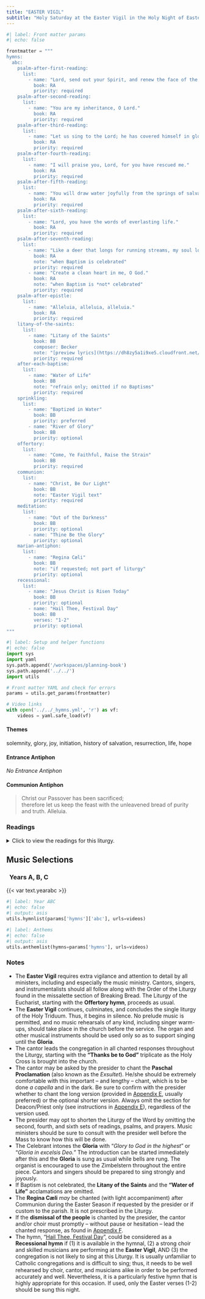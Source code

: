 ```yaml
---
title: "EASTER VIGIL"
subtitle: "Holy Saturday at the Easter Vigil in the Holy Night of Easter"
---
```


```python
#| label: Front matter params
#| echo: false

frontmatter = """
hymns:
  abc:
    psalm-after-first-reading:
      list:
        - name: "Lord, send out your Spirit, and renew the face of the earth."
          book: RA
          priority: required
    psalm-after-second-reading:
      list:
        - name: "You are my inheritance, O Lord."
          book: RA
          priority: required
    psalm-after-third-reading:
      list:
        - name: "Let us sing to the Lord; he has covered himself in glory."
          book: RA
          priority: required
    psalm-after-fourth-reading:
      list:
        - name: "I will praise you, Lord, for you have rescued me."
          book: RA
          priority: required
    psalm-after-fifth-reading:
      list:
        - name: "You will draw water joyfully from the springs of salvation."
          book: RA
          priority: required
    psalm-after-sixth-reading:
      list:
        - name: "Lord, you have the words of everlasting life."
          book: RA
          priority: required
    psalm-after-seventh-reading:
      list:
        - name: "Like a deer that longs for running streams, my soul longs for you, my God."
          book: RA
          note: "when Baptism is celebrated"
          priority: required
        - name: "Create a clean heart in me, O God."
          book: RA
          note: "when Baptism is *not* celebrated"
          priority: required
    psalm-after-epistle:
      list:
        - name: "Alleluia, alleluia, alleluia."
          book: RA
          priority: required
    litany-of-the-saints:
      list:
        - name: "Litany of the Saints"
          book: BB
          composer: Becker
          note: "[preview lyrics](https://dh8zy5a1i9xe5.cloudfront.net/shared/pdf/preview/30117884.pdf); omitted if no Baptisms"
          priority: required
    after-each-baptism:
      list:
        - name: "Water of Life"
          book: BB
          note: "refrain only; omitted if no Baptisms"
          priority: required
    sprinkling:
      list:
        - name: "Baptized in Water"
          book: BB
          priority: preferred
        - name: "River of Glory"
          book: BB
          priority: optional
    offertory:
      list:
        - name: "Come, Ye Faithful, Raise the Strain"
          book: BB
          priority: required
    communion:
      list:
        - name: "Christ, Be Our Light"
          book: BB
          note: "Easter Vigil text"
          priority: required
    meditation:
      list:
        - name: "Out of the Darkness"
          book: BB
          priority: optional
        - name: "Thine Be the Glory"
          priority: optional
    marian-antiphon:
      list:
        - name: "Regina Cæli"
          book: BB
          note: "if requested; not part of liturgy"
          priority: optional
    recessional:
      list:
        - name: "Jesus Christ is Risen Today"
          book: BB
          priority: optional
        - name: "Hail Thee, Festival Day"
          book: BB
          verses: "1-2"
          priority: optional
"""
```

```python
#| label: Setup and helper functions
#| echo: false
import sys
import yaml
sys.path.append('/workspaces/planning-book')
sys.path.append('../../')
import utils

# Front matter YAML and check for errors
params = utils.get_params(frontmatter)

# Video links
with open('../../_hymns.yml', 'r') as vf:
    videos = yaml.safe_load(vf)
```

:::  {.red}
#### **Themes**
:::

solemnity, glory, joy, initiation, history of salvation, resurrection, life, hope

:::  {.red}
#### **Entrance Antiphon**
:::

*No Entrance Antiphon* 

:::  {.red}
#### **Communion Antiphon**
:::

> Christ our Passover has been sacrificed;  
> therefore let us keep the feast with the unleavened bread of purity and truth. Alleluia.

:::: {.content-visible when-format="html"}
::: {.red}
### Readings
:::

<details>
  <summary>Click to view the readings for this liturgy.</summary>

::: {.red}
### &nbsp; Years A, B, C

#### First Reading [Genesis 1:1—2:2 or 1:1, 26-31a]{style="float:right" .small}
:::

In the beginning, when God created the heavens and the earth,  
the earth was a formless wasteland, and darkness covered the abyss,  
while a mighty wind swept over the waters.  

Then God said,  
"Let there be light," and there was light.  
God saw how good the light was.  
God then separated the light from the darkness.  
God called the light "day," and the darkness he called "night."  
Thus evening came, and morning followed—the first day.  

Then God said,  
"Let there be a dome in the middle of the waters,  
to separate one body of water from the other."  
And so it happened:  
God made the dome,  
and it separated the water above the dome from the water below it.  
God called the dome "the sky."  
Evening came, and morning followed—the second day.  

Then God said,  
"Let the water under the sky be gathered into a single basin,  
so that the dry land may appear."  
And so it happened:  
the water under the sky was gathered into its basin,  
and the dry land appeared.  
God called the dry land "the earth,"  
and the basin of the water he called "the sea."  
God saw how good it was.  
Then God said,  
"Let the earth bring forth vegetation:  
every kind of plant that bears seed  
and every kind of fruit tree on earth  
that bears fruit with its seed in it."  
And so it happened:  
the earth brought forth every kind of plant that bears seed  
and every kind of fruit tree on earth  
that bears fruit with its seed in it.  
God saw how good it was.  
Evening came, and morning followed—the third day.  

Then God said:  
"Let there be lights in the dome of the sky,  
to separate day from night.  
Let them mark the fixed times, the days and the years,  
and serve as luminaries in the dome of the sky,  
to shed light upon the earth."  
And so it happened:  
God made the two great lights,  
the greater one to govern the day,  
and the lesser one to govern the night;  
and he made the stars.  
God set them in the dome of the sky,  
to shed light upon the earth,  
to govern the day and the night,  
and to separate the light from the darkness.  
God saw how good it was.  
Evening came, and morning followed—the fourth day.  

Then God said,  
"Let the water teem with an abundance of living creatures,  
and on the earth let birds fly beneath the dome of the sky."  
And so it happened:  
God created the great sea monsters  
and all kinds of swimming creatures with which the water teems,  
and all kinds of winged birds.  
God saw how good it was, and God blessed them, saying,  
"Be fertile, multiply, and fill the water of the seas;  
and let the birds multiply on the earth."  
Evening came, and morning followed—the fifth day.  

Then God said,  
"Let the earth bring forth all kinds of living creatures:  
cattle, creeping things, and wild animals of all kinds."  
And so it happened:  
God made all kinds of wild animals, all kinds of cattle,  
and all kinds of creeping things of the earth.  
God saw how good it was.  
Then God said:  
"Let us make man in our image, after our likeness.  
Let them have dominion over the fish of the sea,  
the birds of the air, and the cattle,  
and over all the wild animals  
and all the creatures that crawl on the ground."  
God created man in his image;  
in the image of God he created him;  
male and female he created them.  
God blessed them, saying:  
"Be fertile and multiply;  
fill the earth and subdue it.  
Have dominion over the fish of the sea, the birds of the air,  
and all the living things that move on the earth."  
God also said:  
"See, I give you every seed-bearing plant all over the earth  
and every tree that has seed-bearing fruit on it to be your food;  
and to all the animals of the land, all the birds of the air,  
and all the living creatures that crawl on the ground,  
I give all the green plants for food."  
And so it happened.  
God looked at everything he had made, and he found it very good.  
Evening came, and morning followed—the sixth day.  
Thus the heavens and the earth and all their array were completed.  
Since on the seventh day God was finished  
with the work he had been doing,  
he rested on the seventh day from all the work he had undertaken.  

[Or:]{.red}  

In the beginning, when God created the heavens and the earth,  
God said: "Let us make man in our image, after our likeness.  
Let them have dominion over the fish of the sea,  
the birds of the air, and the cattle,  
and over all the wild animals  
and all the creatures that crawl on the ground."  
God created man in his image;  
in the image of God he created him;  
male and female he created them.  
God blessed them, saying:  
"Be fertile and multiply;  
fill the earth and subdue it.  
Have dominion over the fish of the sea, the birds of the air,  
and all the living things that move on the earth."  
God also said:  
"See, I give you every seed-bearing plant all over the earth  
and every tree that has seed-bearing fruit on it to be your food;  
and to all the animals of the land, all the birds of the air,  
and all the living creatures that crawl on the ground,  
I give all the green plants for food."  
And so it happened.  
God looked at everything he had made, and found it very good.  

***

::: {.red}
#### Responsorial Psalm [Psalm 104:1-2, 5-6, 10, 12, 13-14, 24, 35]{style="float:right" .small}
:::

**[℟.]{.red}** **Lord, send out your Spirit, and renew the face of the earth.**  

Bless the LORD, O my soul!  
O LORD, my God, you are great indeed!  
You are clothed with majesty and glory,  
robed in light as with a cloak. **[℟.]{.red}**  

You fixed the earth upon its foundation,  
not to be moved forever;  
with the ocean, as with a garment, you covered it;  
above the mountains the waters stood. **[℟.]{.red}**  

You send forth springs into the watercourses  
that wind among the mountains.  
Beside them the birds of heaven dwell;  
from among the branches they send forth their song. **[℟.]{.red}**  

You water the mountains from your palace;  
the earth is replete with the fruit of your works.  
You raise grass for the cattle,  
and vegetation for man's use,  
Producing bread from the earth. **[℟.]{.red}**  

How manifold are your works, O LORD!  
In wisdom you have wrought them all—  
the earth is full of your creatures.  
Bless the LORD, O my soul! **[℟.]{.red}**  

[Or:]{.red} [Psalm 33:4-5, 6-7, 12-13, 20, 22]{style="float:right" .small .red}

**[℟.]{.red}** **The earth is full of the goodness of the Lord.**  

Upright is the word of the LORD,  
and all his works are trustworthy.  
He loves justice and right;  
of the kindness of the LORD the earth is full. **[℟.]{.red}**  

By the word of the LORD the heavens were made;  
by the breath of his mouth all their host.  
He gathers the waters of the sea as in a flask;  
in cellars he confines the deep. **[℟.]{.red}**  

Blessed the nation whose God is the LORD,  
the people he has chosen for his own inheritance.  
From heaven the LORD looks down;  
he sees all mankind. **[℟.]{.red}**  

Our soul waits for the LORD,  
who is our help and our shield.  
May your kindness, O LORD, be upon us  
who have put our hope in you. **[℟.]{.red}**  

***

::: {.red}
#### Second Reading [Genesis 22:1-18 or 22:1-2, 9a, 10-13, 15-18]{style="float:right" .small}
:::

God put Abraham to the test.  
He called to him, "Abraham!"  
"Here I am,"  he replied.  
Then God said:  
"Take your son Isaac, your only one, whom you love,  
and go to the land of Moriah.  
There you shall offer him up as a holocaust  
on a height that I will point out to you."  
Early the next morning Abraham saddled his donkey,  
took with him his son Isaac and two of his servants as well,  
and with the wood that he had cut for the holocaust,  
set out for the place of which God had told him.  

On the third day Abraham got sight of the place from afar.  
Then he said to his servants:  
"Both of you stay here with the donkey,  
while the boy and I go on over yonder.  
We will worship and then come back to you."  
Thereupon Abraham took the wood for the holocaust  
and laid it on his son Isaac's shoulders,  
while he himself carried the fire and the knife.  
As the two walked on together, Isaac spoke to his father Abraham:  
"Father!" Isaac said.  
"Yes, son," he replied.  
Isaac continued, "Here are the fire and the wood,  
but where is the sheep for the holocaust?"  
"Son," Abraham answered,  
"God himself will provide the sheep for the holocaust."  
Then the two continued going forward.  

When they came to the place of which God had told him,  
Abraham built an altar there and arranged the wood on it.  
Next he tied up his son Isaac,  
and put him on top of the wood on the altar.  
Then he reached out and took the knife to slaughter his son.  
But the LORD's messenger called to him from heaven,  
"Abraham, Abraham!"  
"Here I am!" he answered.  
"Do not lay your hand on the boy," said the messenger.  
"Do not do the least thing to him.  
I know now how devoted you are to God,  
since you did not withhold from me your own beloved son."  
As Abraham looked about,  
he spied a ram caught by its horns in the thicket.  
So he went and took the ram  
and offered it up as a holocaust in place of his son.  
Abraham named the site Yahweh-yireh;  
hence people now say, "On the mountain the LORD will see."  

Again the LORD's messenger called to Abraham from heaven and said:  
"I swear by myself, declares the LORD,  
that because you acted as you did  
in not withholding from me your beloved son,  
I will bless you abundantly  
and make your descendants as countless  
as the stars of the sky and the sands of the seashore;  
your descendants shall take possession  
of the gates of their enemies,  
and in your descendants all the nations of the earth shall find blessing--  
all this because you obeyed my command."  

[Or:]{.red}  

God put Abraham to the test.  
He called to him, "Abraham!"  
"Here I am, " he replied.  
Then God said:  
"Take your son Isaac, your only one, whom you love,  
and go to the land of Moriah.  
There you shall offer him up as a holocaust  
on a height that I will point out to you."  

When they came to the place of which God had told him,  
Abraham built an altar there and arranged the wood on it.  
Then he reached out and took the knife to slaughter his son.  
But the LORD's messenger called to him from heaven,  
"Abraham, Abraham!"  
"Here I am," he answered.  
"Do not lay your hand on the boy," said the messenger.  
"Do not do the least thing to him.  
I know now how devoted you are to God,  
since you did not withhold from me your own beloved son."  
As Abraham looked about,  
he spied a ram caught by its horns in the thicket.  
So he went and took the ram  
and offered it up as a holocaust in place of his son.  

Again the LORD's messenger called to Abraham from heaven and said:  
"I swear by myself, declares the LORD,  
that because you acted as you did  
in not withholding from me your beloved son,  
I will bless you abundantly  
and make your descendants as countless  
as the stars of the sky and the sands of the seashore;  
your descendants shall take possession  
of the gates of their enemies,  
and in your descendants all the nations of the earth shall find blessing--  
all this because you obeyed my command."  

***

::: {.red}
#### Responsorial Psalm [Psalm 16:5, 8, 9-10, 11]{style="float:right" .small}
:::

**[℟.]{.red}** **You are my inheritance, O Lord.**  

O LORD, my allotted portion and my cup,  
you it is who hold fast my lot.  
I set the LORD ever before me;  
with him at my right hand I shall not be disturbed. **[℟.]{.red}**  

Therefore my heart is glad and my soul rejoices,  
my body, too, abides in confidence;  
because you will not abandon my soul to the netherworld,  
nor will you suffer your faithful one to undergo corruption. **[℟.]{.red}**  

You will show me the path to life,  
fullness of joys in your presence,  
the delights at your right hand forever. **[℟.]{.red}**  

***

::: {.red}
#### Third Reading [Exodus 14:15—15:1]{style="float:right" .small}
:::

The LORD said to Moses, "Why are you crying out to me?  
Tell the Israelites to go forward.  
And you, lift up your staff and, with hand outstretched over the sea,  
split the sea in two,  
that the Israelites may pass through it on dry land.  
But I will make the Egyptians so obstinate  
that they will go in after them.  
Then I will receive glory through Pharaoh and all his army,  
his chariots and charioteers.  
The Egyptians shall know that I am the LORD,  
when I receive glory through Pharaoh  
and his chariots and charioteers."  

The angel of God, who had been leading Israel's camp,  
now moved and went around behind them.  
The column of cloud also, leaving the front,  
took up its place behind them,  
so that it came between the camp of the Egyptians  
and that of Israel.  
But the cloud now became dark, and thus the night passed  
without the rival camps coming any closer together  
all night long.  
Then Moses stretched out his hand over the sea,  
and the LORD swept the sea  
with a strong east wind throughout the night  
and so turned it into dry land.  
When the water was thus divided,  
the Israelites marched into the midst of the sea on dry land,  
with the water like a wall to their right and to their left.  

The Egyptians followed in pursuit;  
all Pharaoh's horses and chariots and charioteers went after them  
right into the midst of the sea.  
In the night watch just before dawn  
the LORD cast through the column of the fiery cloud  
upon the Egyptian force a glance that threw it into a panic;  
and he so clogged their chariot wheels  
that they could hardly drive.  
With that the Egyptians sounded the retreat before Israel,  
because the LORD was fighting for them against the Egyptians.  

Then the LORD told Moses, "Stretch out your hand over the sea,  
that the water may flow back upon the Egyptians,  
upon their chariots and their charioteers."  
So Moses stretched out his hand over the sea,  
and at dawn the sea flowed back to its normal depth.  
The Egyptians were fleeing head on toward the sea,  
when the LORD hurled them into its midst.  
As the water flowed back,  
it covered the chariots and the charioteers of Pharaoh's whole army  
which had followed the Israelites into the sea.  
Not a single one of them escaped.  
But the Israelites had marched on dry land  
through the midst of the sea,  
with the water like a wall to their right and to their left.  
Thus the LORD saved Israel on that day  
from the power of the Egyptians.  
When Israel saw the Egyptians lying dead on the seashore  
and beheld the great power that the LORD  
had shown against the Egyptians,  
they feared the LORD and believed in him and in his servant Moses.  

Then Moses and the Israelites sang this song to the LORD:  
I will sing to the LORD, for he is gloriously triumphant;  
horse and chariot he has cast into the sea.  

***

::: {.red}
#### Responsorial Psalm [Exodus 15:1-2, 3-4, 5-6, 17-18]{style="float:right" .small}
:::

**[℟.]{.red}** **Let us sing to the Lord; he has covered himself in glory.**  

I will sing to the LORD, for he is gloriously triumphant;  
horse and chariot he has cast into the sea.  
My strength and my courage is the LORD,  
and he has been my savior.  
He is my God, I praise him;  
the God of my father, I extol him. **[℟.]{.red}**  

The LORD is a warrior,  
LORD is his name!  
Pharaoh's chariots and army he hurled into the sea;  
the elite of his officers were submerged in the Red Sea. **[℟.]{.red}**  

The flood waters covered them,  
they sank into the depths like a stone.  
Your right hand, O LORD, magnificent in power,  
your right hand, O LORD, has shattered the enemy. **[℟.]{.red}**  

You brought in the people you redeemed  
and planted them on the mountain of your inheritance  
the place where you made your seat, O LORD,  
the sanctuary, LORD, which your hands established.  
The LORD shall reign forever and ever. **[℟.]{.red}**  

***

::: {.red}
#### Fourth Reading [Isaiah 54:5-14]{style="float:right" .small}
:::

The One who has become your husband is your Maker;  
his name is the LORD of hosts;  
your redeemer is the Holy One of Israel,  
called God of all the earth.  
The LORD calls you back,  
like a wife forsaken and grieved in spirit,  
a wife married in youth and then cast off,  
says your God.  
For a brief moment I abandoned you,  
but with great tenderness I will take you back.  
In an outburst of wrath, for a moment  
I hid my face from you;  
but with enduring love I take pity on you,  
says the LORD, your redeemer.  
This is for me like the days of Noah,  
when I swore that the waters of Noah  
should never again deluge the earth;  
so I have sworn not to be angry with you,  
or to rebuke you.  
Though the mountains leave their place  
and the hills be shaken,  
my love shall never leave you  
nor my covenant of peace be shaken,  
says the LORD, who has mercy on you.  
O afflicted one, storm-battered and unconsoled,  
I lay your pavements in carnelians,  
and your foundations in sapphires;  
I will make your battlements of rubies,  
your gates of carbuncles,  
and all your walls of precious stones.  
All your children shall be taught by the LORD,  
and great shall be the peace of your children.  
In justice shall you be established,  
far from the fear of oppression,  
where destruction cannot come near you.  

***

::: {.red}
#### Responsorial Psalm [Psalm 30:2, 4, 5-6, 11-12, 13   ]{style="float:right" .small}
:::

**[℟.]{.red}** **I will praise you, Lord, for you have rescued me.**  

I will extol you, O LORD, for you drew me clear  
and did not let my enemies rejoice over me.  
O LORD, you brought me up from the netherworld;  
you preserved me from among those going down into the pit. **[℟.]{.red}**  

Sing praise to the LORD, you his faithful ones,  
and give thanks to his holy name.  
For his anger lasts but a moment;  
a lifetime, his good will.  
At nightfall, weeping enters in,  
but with the dawn, rejoicing. **[℟.]{.red}**  

Hear, O LORD, and have pity on me;  
O LORD, be my helper.  
You changed my mourning into dancing;  
O LORD, my God, forever will I give you thanks. **[℟.]{.red}**  

***

::: {.red}
#### Fifth Reading [Isaiah 55:1-11]{style="float:right" .small}
:::

Thus says the LORD:  
All you who are thirsty,  
come to the water!  
You who have no money,  
come, receive grain and eat;  
come, without paying and without cost,  
drink wine and milk!  
Why spend your money for what is not bread,  
your wages for what fails to satisfy?  
Heed me, and you shall eat well,  
you shall delight in rich fare.  
Come to me heedfully,  
listen, that you may have life.  
I will renew with you the everlasting covenant,  
the benefits assured to David.  
As I made him a witness to the peoples,  
a leader and commander of nations,  
so shall you summon a nation you knew not,  
and nations that knew you not shall run to you,  
because of the LORD, your God,  
the Holy One of Israel, who has glorified you.  

Seek the LORD while he may be found,  
call him while he is near.  
Let the scoundrel forsake his way,  
and the wicked man his thoughts;  
let him turn to the LORD for mercy;  
to our God, who is generous in forgiving.  
For my thoughts are not your thoughts,  
nor are your ways my ways, says the LORD.  
As high as the heavens are above the earth,  
so high are my ways above your ways  
and my thoughts above your thoughts.  

For just as from the heavens  
the rain and snow come down  
and do not return there  
till they have watered the earth,  
making it fertile and fruitful,  
giving seed to the one who sows  
and bread to the one who eats,  
so shall my word be  
that goes forth from my mouth;  
my word shall not return to me void,  
but shall do my will,  
achieving the end for which I sent it.  

***

::: {.red}
#### Responsorial Psalm [Isaiah 12:2-3, 4, 5-6]{style="float:right" .small}
:::

**[℟.]{.red}** **You will draw water joyfully from the springs of salvation.**  

God indeed is my savior;  
I am confident and unafraid.  
My strength and my courage is the LORD,  
and he has been my savior.  
With joy you will draw water  
at the fountain of salvation. **[℟.]{.red}**  

Give thanks to the LORD, acclaim his name;  
among the nations make known his deeds,  
proclaim how exalted is his name. **[℟.]{.red}**  

Sing praise to the LORD for his glorious achievement;  
let this be known throughout all the earth.  
Shout with exultation, O city of Zion,  
for great in your midst  
is the Holy One of Israel! **[℟.]{.red}**  

***

::: {.red}
#### Sixth Reading [Baruch 3:9-15, 32-4:4]{style="float:right" .small}
:::

Hear, O Israel, the commandments of life:  
listen, and know prudence!  
How is it, Israel,  
that you are in the land of your foes,  
grown old in a foreign land,  
defiled with the dead,  
accounted with those destined for the netherworld?  
You have forsaken the fountain of wisdom!  
Had you walked in the way of God,  
you would have dwelt in enduring peace.  
Learn where prudence is,  
where strength, where understanding;  
that you may know also  
where are length of days, and life,  
where light of the eyes, and peace.  
Who has found the place of wisdom,  
who has entered into her treasuries?  

The One who knows all things knows her;  
he has probed her by his knowledge--  
The One who established the earth for all time,  
and filled it with four-footed beasts;  
he who dismisses the light, and it departs,  
calls it, and it obeys him trembling;  
before whom the stars at their posts  
shine and rejoice;  
when he calls them, they answer, "Here we are!"  
shining with joy for their Maker.  
Such is our God;  
no other is to be compared to him:  
he has traced out the whole way of understanding,  
and has given her to Jacob, his servant,  
to Israel, his beloved son.  

Since then she has appeared on earth,  
and moved among people.  
She is the book of the precepts of God,  
the law that endures forever;  
all who cling to her will live,  
but those will die who forsake her.  
Turn, O Jacob, and receive her:  
walk by her light toward splendor.  
Give not your glory to another,  
your privileges to an alien race.  
Blessed are we, O Israel;  
for what pleases God is known to us!  

***

::: {.red}
#### Responsorial Psalm [John 6:68c; Psalm 19:8, 9, 10, 11 ]{style="float:right" .small}
:::

**[℟.]{.red}** **Lord, you have the words of everlasting life.**  

The law of the LORD is perfect,  
refreshing the soul;  
the decree of the LORD is trustworthy,  
giving wisdom to the simple. **[℟.]{.red}**  

The precepts of the LORD are right,  
rejoicing the heart;  
the command of the LORD is clear,  
enlightening the eye. **[℟.]{.red}**  

The fear of the LORD is pure,  
enduring forever;  
the ordinances of the LORD are true,  
all of them just. **[℟.]{.red}**  

They are more precious than gold,  
than a heap of purest gold;  
sweeter also than syrup  
or honey from the comb. **[℟.]{.red}**  

***

::: {.red}
#### Seventh Reading [Ezekiel 36:16-17a, 18-28]{style="float:right" .small}
:::

The word of the LORD came to me, saying:  
Son of man, when the house of Israel lived in their land,  
they defiled it by their conduct and deeds.  
Therefore I poured out my fury upon them  
because of the blood that they poured out on the ground,  
and because they defiled it with idols.  
I scattered them among the nations,  
dispersing them over foreign lands;  
according to their conduct and deeds I judged them.  
But when they came among the nations wherever they came,  
they served to profane my holy name,  
because it was said of them: "These are the people of the LORD,  
yet they had to leave their land."  
So I have relented because of my holy name  
which the house of Israel profaned  
among the nations where they came.  
Therefore say to the house of Israel: Thus says the Lord GOD:  
Not for your sakes do I act, house of Israel,  
but for the sake of my holy name,  
which you profaned among the nations to which you came.  
I will prove the holiness of my great name, profaned among the nations,  
in whose midst you have profaned it.  
Thus the nations shall know that I am the LORD, says the Lord GOD,  
when in their sight I prove my holiness through you.  
For I will take you away from among the nations,  
gather you from all the foreign lands,  
and bring you back to your own land.  
I will sprinkle clean water upon you  
to cleanse you from all your impurities,  
and from all your idols I will cleanse you.  
I will give you a new heart and place a new spirit within you,  
taking from your bodies your stony hearts  
and giving you natural hearts.  
I will put my spirit within you and make you live by my statutes,  
careful to observe my decrees.  
You shall live in the land I gave your fathers;  
you shall be my people, and I will be your God.  

***

::: {.red}
#### Responsorial Psalm [Psalm 42:3, 5; 43:3, 4]{style="float:right" .small}
:::

[When baptism is celebrated.]{.red}

**[℟.]{.red}** **Like a deer that longs for running streams, my soul longs for you, my God.**  

Athirst is my soul for God, the living God.  
When shall I go and behold the face of God? **[℟.]{.red}**  

I went with the throng  
and led them in procession to the house of God,  
Amid loud cries of joy and thanksgiving,  
with the multitude keeping festival. **[℟.]{.red}**  

Send forth your light and your fidelity;  
they shall lead me on  
And bring me to your holy mountain,  
to your dwelling-place. **[℟.]{.red}**  

Then will I go in to the altar of God,  
the God of my gladness and joy;  
then will I give you thanks upon the harp,  
O God, my God! **[℟.]{.red}**  

[Or:]{.red} [Isaiah 12:2-3, 4bcd, 5-6]{style="float:right" .small .red}

[When baptism is not celebrated, if not used previously:]{.red}

**[℟.]{.red}** **You will draw water joyfully from the springs of salvation.**  

God indeed is my savior;  
I am confident and unafraid.  
My strength and my courage is the LORD,  
and he has been my savior.  
With joy you will draw water  
at the fountain of salvation. **[℟.]{.red}**  

Give thanks to the LORD, acclaim his name;  
among the nations make known his deeds,  
proclaim how exalted is his name. **[℟.]{.red}**  

Sing praise to the LORD for his glorious achievement;  
let this be known throughout all the earth.  
Shout with exultation, O city of Zion,  
for great in your midst  
is the Holy One of Israel! **[℟.]{.red}**  

[Or:]{.red} [Psalm 51:12-13, 14-15, 18-19]{style="float:right" .small .red}

[When baptism is not celebrated.]{.red}

**[℟.]{.red}** **Create a clean heart in me, O God.**  

A clean heart create for me, O God,  
and a steadfast spirit renew within me.  
Cast me not out from your presence,  
and your Holy Spirit take not from me. **[℟.]{.red}**  

Give me back the joy of your salvation,  
and a willing spirit sustain in me.  
I will teach transgressors your ways,  
and sinners shall return to you. **[℟.]{.red}**  

For you are not pleased with sacrifices;  
should I offer a holocaust, you would not accept it.  
My sacrifice, O God, is a contrite spirit;  
a heart contrite and humbled, O God, you will not spurn. **[℟.]{.red}**  

***

::: {.red}
#### Epistle [Romans 6:3-11]{style="float:right" .small}
:::

Brothers and sisters:  
Are you unaware that we who were baptized into Christ Jesus  
were baptized into his death?  
We were indeed buried with him through baptism into death,  
so that, just as Christ was raised from the dead  
by the glory of the Father,  
we too might live in newness of life.  

For if we have grown into union with him through a death like his,  
we shall also be united with him in the resurrection.  
We know that our old self was crucified with him,  
so that our sinful body might be done away with,  
that we might no longer be in slavery to sin.  
For a dead person has been absolved from sin.  
If, then, we have died with Christ,  
we believe that we shall also live with him.  
We know that Christ, raised from the dead, dies no more;  
death no longer has power over him.  
As to his death, he died to sin once and for all;  
as to his life, he lives for God.  
Consequently, you too must think of yourselves as being dead to sin  
and living for God in Christ Jesus.  

***

::: {.red}
#### Responsorial Psalm [Psalm 118:1-2, 16-17, 22-23]{style="float:right" .small}
:::

**[℟.]{.red}** **Alleluia, alleluia, alleluia.**  

Give thanks to the LORD, for he is good,  
for his mercy endures forever.  
Let the house of Israel say,  
“His mercy endures forever.” **[℟.]{.red}**  

The right hand of the LORD has struck with power;  
the right hand of the LORD is exalted.  
I shall not die, but live,  
and declare the works of the LORD. **[℟.]{.red}**  

The stone the builders rejected  
has become the cornerstone.  
By the LORD has this been done;  
it is wonderful in our eyes. **[℟.]{.red}**  

***

::: {.red}
#### Gospel | Year A [Matthew 28:1-10]{style="float:right" .small}
:::

After the sabbath, as the first day of the week was dawning,  
Mary Magdalene and the other Mary came to see the tomb.  
And behold, there was a great earthquake;  
for an angel of the Lord descended from heaven,  
approached, rolled back the stone, and sat upon it.  
His appearance was like lightning  
and his clothing was white as snow.  
The guards were shaken with fear of him  
and became like dead men.  
Then the angel said to the women in reply,  
“Do not be afraid!  
I know that you are seeking Jesus the crucified.  
He is not here, for he has been raised just as he said.  
Come and see the place where he lay.  
Then go quickly and tell his disciples,  
‘He has been raised from the dead,  
and he is going before you to Galilee;  
there you will see him.’  
Behold, I have told you.”  
Then they went away quickly from the tomb,  
fearful yet overjoyed,  
and ran to announce this to his disciples.  
And behold, Jesus met them on their way and greeted them.  
They approached, embraced his feet, and did him homage.  
Then Jesus said to them, “Do not be afraid.  
Go tell my brothers to go to Galilee,  
and there they will see me.”  

::: {.red}
#### Gospel | Year B [Mark 16:1-7]{style="float:right" .small}
:::

When the sabbath was over,  
Mary Magdalene, Mary, the mother of James, and Salome  
bought spices so that they might go and anoint him.  
Very early when the sun had risen,  
on the first day of the week, they came to the tomb.  
They were saying to one another,  
“Who will roll back the stone for us  
from the entrance to the tomb?”  
When they looked up,  
they saw that the stone had been rolled back;  
it was very large.  
On entering the tomb they saw a young man  
sitting on the right side, clothed in a white robe,  
and they were utterly amazed.  
He said to them, “Do not be amazed!  
You seek Jesus of Nazareth, the crucified.  
He has been raised; he is not here.  
Behold the place where they laid him.  
But go and tell his disciples and Peter,   
‘He is going before you to Galilee;  
there you will see him, as he told you.’”  

::: {.red}
#### Gospel | Year C [Luke 24:1-12]{style="float:right" .small}
:::

At daybreak on the first day of the week  
the women who had come from Galilee with Jesus  
took the spices they had prepared  
and went to the tomb.  
They found the stone rolled away from the tomb;  
but when they entered,  
they did not find the body of the Lord Jesus.  
While they were puzzling over this, behold,  
two men in dazzling garments appeared to them.  
They were terrified and bowed their faces to the ground.  
They said to them,  
“Why do you seek the living one among the dead?  
He is not here, but he has been raised.  
Remember what he said to you while he was still in Galilee,  
that the Son of Man must be handed over to sinners  
and be crucified, and rise on the third day.”  
And they remembered his words.  
Then they returned from the tomb  
and announced all these things to the eleven  
and to all the others.  
The women were Mary Magdalene, Joanna, and Mary the mother of James;  
the others who accompanied them also told this to the apostles,  
but their story seemed like nonsense  
and they did not believe them.  
But Peter got up and ran to the tomb,  
bent down, and saw the burial cloths alone;  
then he went home amazed at what had happened.  

::: {.centered}
{{< var symbols.cross >}} &nbsp; {{< var symbols.cross >}} &nbsp; {{< var symbols.cross >}}
:::

</details>
::::

::: {.red}
## Music Selections
:::

::: {.titlered}
### &nbsp; Years A, B, C
:::
{{< var text.yearabc >}}

```python
#| label: Year ABC
#| echo: false
#| output: asis
utils.hymnlist(params['hymns']['abc'], urls=videos)
```


```python
#| label: Anthems
#| echo: false
#| output: asis
utils.anthemlist(hymns=params['hymns'], urls=videos)
```

::: {.red}
### Notes
:::

* The **Easter Vigil** requires extra vigilance and attention to detail by all ministers, including and especially the music ministry. Cantors, singers, and instrumentalists should all follow along with the Order of the
Liturgy found in the missalette section of Breaking Bread. The Liturgy of
the Eucharist, starting with the **Oﬀertory hymn**, proceeds as usual.
* The **Easter Vigil** continues, culminates, and concludes the single liturgy of the Holy Triduum. Thus, it begins in silence. No prelude music is permitted, and no music rehearsals of any kind, including singer
warm-ups, should take place in the church before the service. The organ
and other musical instruments should be used only so as to support
singing until the **Gloria**.
* The cantor leads the congregation in all chanted responses throughout
the Liturgy, starting with the **“Thanks be to God”** triplicate as the
Holy Cross is brought into the church.
* The cantor may be asked by the presider to chant the **Paschal
Proclamation** (also known as the *Exsultet*). He/she should be
extremely comfortable with this important – and lengthy – chant, which
is to be done *a capella* and in the dark. Be sure to confirm with the
presider whether to chant the long version (provided in [Appendix E](../appendices/E-easter-proclamation.qmd), usually preferred) or the optional shorter version. Always omit the section for Deacon/Priest only (see instructions in [Appendix E](../appendices/E-easter-proclamation.qmd)), regardless of the version used.
* The presider may opt to shorten the Liturgy of the Word by omitting the
second, fourth, and sixth sets of readings, psalms, and prayers. Music
ministers should be sure to consult with the presider well before the Mass
to know how this will be done.
* The Celebrant intones the **Gloria** with “*Glory to God in the highest*” or “*Gloria in excelsis Deo.*” The introduction can be started immediately after this and the **Gloria** is sung as usual while bells are rung. The organist is encouraged to use the Zimbelstern throughout the entire piece. Cantors and singers should be prepared to sing strongly and joyously.
* If Baptism is not celebrated, the **Litany of the Saints** and the
**“Water of Life”** acclamations are omitted.
* The **Regina Cæli** *may* be chanted (with light accompaniment) after
Communion during the Easter Season if requested by the presider or if
custom to the parish. It is not prescribed in the Liturgy.
* If the **dismissal of the people** is chanted by the presider, the cantor
and/or choir must promptly – without pause or hesitation – lead the
chanted response, as found in [Appendix F](../holy-week/easter-vigil.qmd).
* The hymn, “[Hail Thee, Festival Day](https://www.youtube.com/watch?v=cQvb8SN6RlU)”, could be considered as a **Recessional hymn** if (1) it is available in the hymnal, (2) a strong choir and skilled musicians are performing at the **Easter Vigil**, AND (3) the congregation is not likely to sing at this Liturgy. It is usually unfamiliar to Catholic congregations and is diﬃcult to sing; thus, it needs to be well rehearsed by choir, cantor, and musicians alike in order to be performed accurately and well. Nevertheless, it is a particularly festive hymn that is highly appropriate for this occasion. If used, only the Easter verses (1-2) should be sung this night.